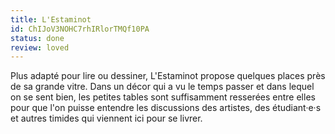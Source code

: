 ```yaml
---
title: L'Estaminot
id: ChIJoV3NOHC7rhIRlorTMQf10PA
status: done
review: loved
---
```


Plus adapté pour lire ou dessiner, L'Estaminot propose quelques places près de sa grande vitre. Dans un décor qui a vu le temps passer et dans lequel on se sent bien, les petites tables sont suffisamment resserées entre elles pour que l'on puisse entendre les discussions des artistes, des étudiant·e·s et autres timides qui viennent ici pour se livrer.
